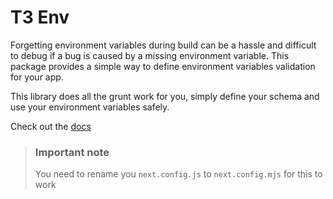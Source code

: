 
<Meta title="project-setup/Environment variables" />

# T3 Env

Forgetting environment variables during build can be a hassle and difficult to debug if a bug is caused by a missing environment variable. This package provides a simple way to define environment variables validation for your app.

This library does all the grunt work for you, simply define your schema and use your environment variables safely.

Check out the [docs](https://env.t3.gg/docs/nextjs)

> ### Important note
>
> You need to rename you `next.config.js` to `next.config.mjs` for this to work


